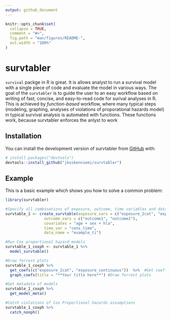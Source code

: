 ---
output: github_document
---

<!-- README.md is generated from README.Rmd. Please edit that file -->

```{r, include = FALSE}
knitr::opts_chunk$set(
  collapse = TRUE,
  comment = "#>",
  fig.path = "man/figures/README-",
  out.width = "100%"
)
```

# survtabler

<!-- badges: start -->
<!-- badges: end -->

`survival` packge in R is great. It is allows analyst to run a survival model with a single piece of code and evaluate the model in various ways. The goal of the `survtabler` is to guide the user to an easy workflow based on writing of fast, concise, and easy-to-read code for surival analyses in R. This is achieved by *function-based* workflow, where many typical steps (modeling, graphing, analyses of violations of proporational hazards model) in typical survival analysis is automated with functions. These functions work, because survtabler enforces the anlyst to work 

## Installation

You can install the development version of survtabler from [GitHub](https://github.com/) with:

``` r
# install.packages("devtools")
devtools::install_github("jkoskenniemi/survtabler")
```

## Example

This is a basic example which shows you how to solve a common problem:

```{r example}
library(survtabler)

#Specify all combinations of exposure, outcome, time variables and data_name
survtable_1 <- create_survtable(exposure_vars = c("exposure_2cat", "exposure_continuous"),
                 outcome_vars = c("outcome1", "outcome2"),
                 covariates = "age + sex + hla",
                 time_var = "cens_time",
                 data_name = "example_ti") 

#Run Cox proportional hazard models
survtable_1_coxph <- survtable_1 %>%  
  model_survtable()

#Draw forrest plots
survtable_1_coxph %>%  
  get_coefs(c("exposure_2cat", "exposure_continuous"))  %>%  #Get coefficients for forrest plots
  graph_coefs(title = "**Your title here**") #Draw forrest plots

#Get metadata of models
survtable_1_coxph %>%  
  get_model_meta()

#Catch violations of Cox Proportional hazards assumptions
survtable_1_coxph %>%  
  catch_nonph()
```

